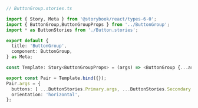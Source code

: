 ```ts
// ButtonGroup.stories.ts

import { Story, Meta } from '@storybook/react/types-6-0';
import { ButtonGroup,ButtonGroupProps } from '../ButtonGroup';
import * as ButtonStories from './Button.stories';

export default {
  title: 'ButtonGroup',
  component: ButtonGroup,
} as Meta;

const Template: Story<ButtonGroupProps> = (args) => <ButtonGroup {...args} />;

export const Pair = Template.bind({});
Pair.args = {
  buttons: [ ...ButtonStories.Primary.args, ...ButtonStories.Secondary.args ],
  orientation: 'horizontal',
};
```